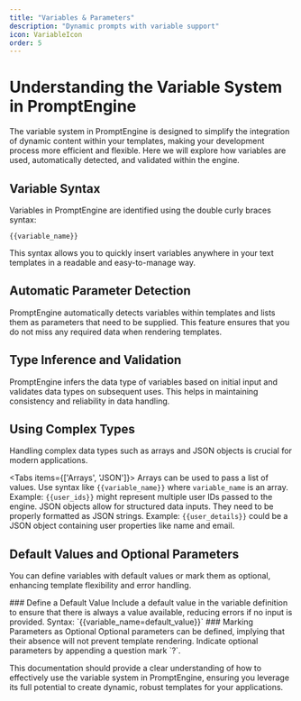 ```yaml
---
title: "Variables & Parameters"
description: "Dynamic prompts with variable support"
icon: VariableIcon
order: 5
---
```


# Understanding the Variable System in PromptEngine

The variable system in PromptEngine is designed to simplify the integration of dynamic content within your templates, making your development process more efficient and flexible. Here we will explore how variables are used, automatically detected, and validated within the engine.

## Variable Syntax

Variables in PromptEngine are identified using the double curly braces syntax:

```{{variable_name}}```

<Callout type="tip">
This syntax allows you to quickly insert variables anywhere in your text templates in a readable and easy-to-manage way.
</Callout>

## Automatic Parameter Detection

PromptEngine automatically detects variables within templates and lists them as parameters that need to be supplied. This feature ensures that you do not miss any required data when rendering templates.

## Type Inference and Validation

PromptEngine infers the data type of variables based on initial input and validates data types on subsequent uses. This helps in maintaining consistency and reliability in data handling.

<TypeTable>
  <TypeTableRow name="string" type="String" description="Handles text-based input." />
  <TypeTableRow name="number" type="Integer/Float" description="Accepts numerical values, both integers and floats." />
  <TypeTableRow name="date" type="Date" description="Requires date format input." />
</TypeTable>

## Using Complex Types

Handling complex data types such as arrays and JSON objects is crucial for modern applications.

<Tabs items={['Arrays', 'JSON']}>
  <Tab value="Arrays">
    Arrays can be used to pass a list of values. Use syntax like `{{variable_name}}` where `variable_name` is an array.
    <Callout type="info">
      Example: `{{user_ids}}` might represent multiple user IDs passed to the engine.
    </Callout>
  </Tab>
  <Tab value="JSON">
    JSON objects allow for structured data inputs. They need to be properly formatted as JSON strings.
    <Callout type="info">
      Example: `{{user_details}}` could be a JSON object containing user properties like name and email.
    </Callout>
  </Tab>
</Tabs>

## Default Values and Optional Parameters

You can define variables with default values or mark them as optional, enhancing template flexibility and error handling.

<Steps>
  <Step>
    ### Define a Default Value
    Include a default value in the variable definition to ensure that there is always a value available, reducing errors if no input is provided.
    <Callout type="info">
      Syntax: `{{variable_name=default_value}}`
    </Callout>
  </Step>
  <Step>
    ### Marking Parameters as Optional
    Optional parameters can be defined, implying that their absence will not prevent template rendering.
    <Callout type="info">
      Indicate optional parameters by appending a question mark `?`.
    </Callout>
  </Step>
</Steps>

This documentation should provide a clear understanding of how to effectively use the variable system in PromptEngine, ensuring you leverage its full potential to create dynamic, robust templates for your applications.
